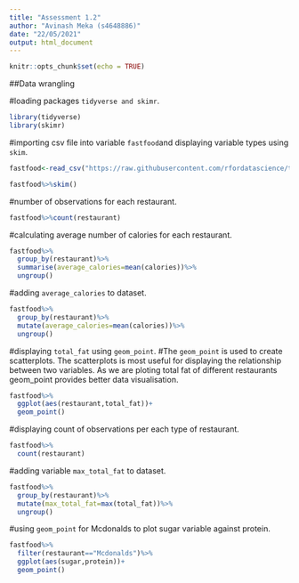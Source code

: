 ```yaml
---
title: "Assessment 1.2"
author: "Avinash Meka (s4648886)"
date: "22/05/2021"
output: html_document
---
```


```r
knitr::opts_chunk$set(echo = TRUE)
```

##Data wrangling

#loading packages `tidyverse and skimr`.
```r
library(tidyverse)
library(skimr)
```

#importing csv file into variable `fastfood`and displaying variable types using `skim`.
```r
fastfood<-read_csv("https://raw.githubusercontent.com/rfordatascience/tidytuesday/master/data/2018/2018-09-04/fastfood_calories.csv")

fastfood%>%skim()
```

#number of observations for each restaurant.
```r
fastfood%>%count(restaurant)
```

#calculating average number of calories for each restaurant.
```r
fastfood%>%
  group_by(restaurant)%>%
  summarise(average_calories=mean(calories))%>%
  ungroup()
```

#adding `average_calories` to dataset.
```r
fastfood%>%
  group_by(restaurant)%>%
  mutate(average_calories=mean(calories))%>%
  ungroup()
```

#displaying `total_fat` using `geom_point`.
#The `geom_point` is used to create scatterplots. The scatterplots is most useful for displaying the relationship between two variables. As we are ploting total fat of different restaurants geom_point provides better data visualisation.

```r
fastfood%>%
  ggplot(aes(restaurant,total_fat))+
  geom_point()
```

#displaying count of observations per each type of restaurant.
```r
fastfood%>%
  count(restaurant)
```

#adding variable `max_total_fat` to dataset.
```r
fastfood%>%
  group_by(restaurant)%>%
  mutate(max_total_fat=max(total_fat))%>%
  ungroup()
```

#using `geom_point` for Mcdonalds to plot sugar variable against protein.
```r
fastfood%>%
  filter(restaurant=="Mcdonalds")%>%
  ggplot(aes(sugar,protein))+
  geom_point()
```

